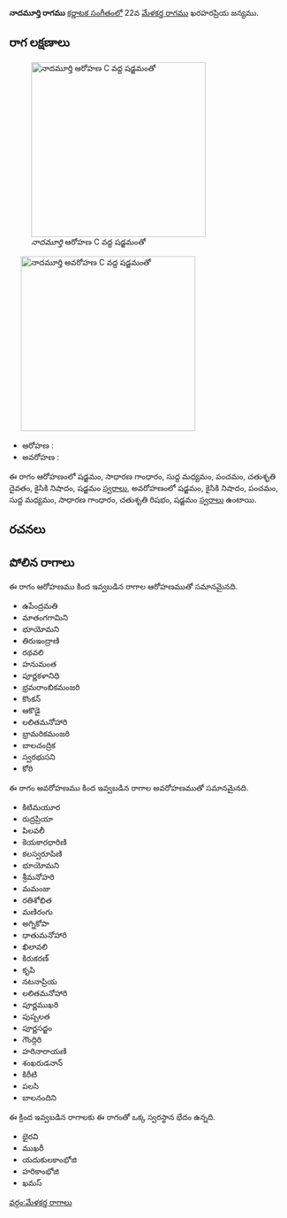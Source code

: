 {{Infobox ragam
	| name          	= నాదమూర్తి
	| synonym	    	= 
	| mela          	= 
	| chakra        	= 
	| janaka        	= 
	| type          	= షడవ
	| arohanam      	= {{svaraC|S|G2|M1|P|D2|N2|S'}} 
	| avarohanam    	= {{svaraC|S'|N2|P|M1|G2|R2|S}}
	| jeeva         	=
	| chhaya        	=
	| nyasa         	=
	| vishesha      	= 
	| equivalent  		= 
}}
{{కర్ణాటక సంగీత రాగాలు}}
'''నాదమూర్తి రాగము''' [[కర్ణాటక సంగీతం]]లో 22వ [[మేళకర్త రాగము]] ఖరహరప్రియ జన్యము. 


==రాగ లక్షణాలు==
[[Image:nadamurti_ar_kb2wiki.png|thumb|right|316px|''నాదమూర్తి'' ఆరోహణ C వద్ద షడ్జమంతో]]
	[[Image:nadamurti_av_kb2wiki.png|thumb|right|316px|''నాదమూర్తి'' అవరోహణ C వద్ద షడ్జమంతో]]

* ఆరోహణ : {{svaraC|S|G2|M1|P|D2|N2|S'}} 
* అవరోహణ : {{svaraC|S'|N2|P|M1|G2|R2|S}}

ఈ రాగం ఆరోహణంలో షడ్జమం, సాధారణ  గాంధారం, సుద్ద మధ్యమం, పంచమం, చతుశృతి దైవతం, కైసికి నిషాదం, షడ్జమం [[స్వరాలు]], అవరోహణంలో షడ్జమం, కైసికి నిషాదం, పంచమం, సుద్ద మధ్యమం, సాధారణ  గాంధారం, చతుశృతి రిషభం, షడ్జమం [[స్వరాలు]] ఉంటాయి.

==రచనలు==



==పోలిన రాగాలు==
ఈ రాగం ఆరోహణము కింద ఇవ్వబడిన రాగాల ఆరోహణముతో సమానమైనది.
* ఉపేంద్రమతి
* మాతంగగామిని
* భూయోమని
* తిరుఇంద్రాణి
* రథవలి
* హనుమంత
* పూర్ణకళానిధి
* భ్రమరాంబికమంజరి
* కొంకన్
* ఆకొడై
* లలితమనోహారి
* భ్రామరికమంజరి
* బాలచంద్రిక
*  స్వరభుసని
* కోరి

ఈ రాగం అవరోహణము కింద ఇవ్వబడిన రాగాల అవరోహణముతో సమానమైనది.
* కిటిమయూర
* రుద్రప్రియా
* పిలవలీ
* కెయకారధారిణి
* కలస్వరూపిణి
* భూయోమని
* శ్రీమనోహరి
* మమంజు
* రతిశోభిత
* మణిరంగు
* అగ్నికోపా
* ధాతుమనోహారి
* ఖిలావలి
* కిరుకరణ్
* కృపి
* నటనాప్రియ
* లలితమనోహారి
* పూర్ణముఖరి
* పుష్పలత
* పూర్ణసద్జం
* గౌంద్గిరి
* హరినారాయణి
* శంఖరుడనాన్
* కిరీటి
* పలసి
* బాలనందిని

ఈ క్రింద ఇవ్వబడిన రాగాలకు ఈ రాగంతో ఒక్క స్వరస్థాన భేదం ఉన్నది.
* భైరవి
* ముఖరీ
* యదుకులకాంభోజి
* హరికాంభోజి
* ఖమస్



[[వర్గం:మేళకర్త రాగాలు]]